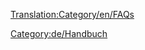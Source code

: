 [[Translation:Category/en/FAQs]]

{{en/Bilingual box| de
| ---
| ''The following are '''Frequently Asked Questions''' about various portions of OpenTTD.''<br/>''Read the [[en/Archive/Community/FAQ|main article]] for an explanation of the concept of FAQs.''}}

[[Category:de/Handbuch]]
